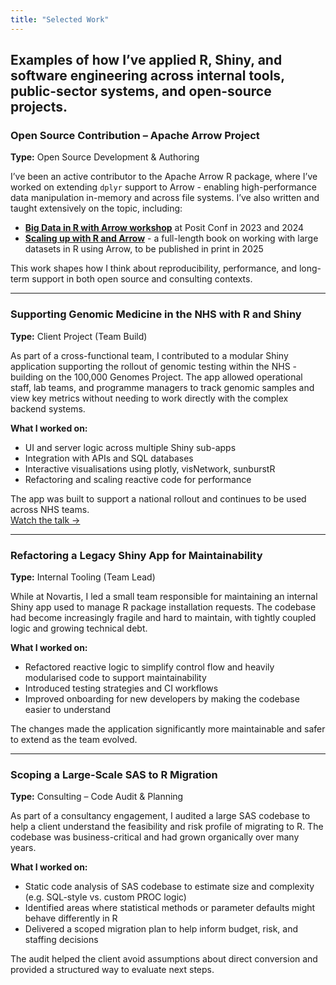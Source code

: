 ```yaml
---
title: "Selected Work"
---
```


**Examples of how I've applied R, Shiny, and software engineering across internal tools, public-sector systems, and open-source projects.**
---

### **Open Source Contribution – Apache Arrow Project**  
**Type:** Open Source Development & Authoring  

I've been an active contributor to the Apache Arrow R package, where I've worked on extending `dplyr` support to Arrow - enabling high-performance data manipulation in-memory and across file systems. I've also written and taught extensively on the topic, including:

- **[Big Data in R with Arrow workshop](https://posit-conf-2024.github.io/arrow/)** at Posit Conf in 2023 and 2024
- **[Scaling up with R and Arrow](https://arrowrbook.com)** - a full-length book on working with large datasets in R using Arrow, to be published in print in 2025  

This work shapes how I think about reproducibility, performance, and long-term support in both open source and consulting contexts.

---

### **Supporting Genomic Medicine in the NHS with R and Shiny**  
**Type:** Client Project (Team Build)  

As part of a cross-functional team, I contributed to a modular Shiny application supporting the rollout of genomic testing within the NHS - building on the 100,000 Genomes Project. The app allowed operational staff, lab teams, and programme managers to track genomic samples and view key metrics without needing to work directly with the complex backend systems.

**What I worked on:**  

- UI and server logic across multiple Shiny sub-apps  
- Integration with APIs and SQL databases 
- Interactive visualisations using plotly, visNetwork, sunburstR  
- Refactoring and scaling reactive code for performance

The app was built to support a national rollout and continues to be used across NHS teams.  
[Watch the talk →](https://www.youtube.com/watch?v=dCLgpnF1DD8&ab_channel=PositPBC)

---

### **Refactoring a Legacy Shiny App for Maintainability**  
**Type:** Internal Tooling (Team Lead)  

While at Novartis, I led a small team responsible for maintaining an internal Shiny app used to manage R package installation requests. The codebase had become increasingly fragile and hard to maintain, with tightly coupled logic and growing technical debt.

**What I worked on:**  

- Refactored reactive logic to simplify control flow and heavily modularised code to support maintainability
- Introduced testing strategies and CI workflows  
- Improved onboarding for new developers by making the codebase easier to understand

The changes made the application significantly more maintainable and safer to extend as the team evolved.

---

### **Scoping a Large-Scale SAS to R Migration**  
**Type:** Consulting – Code Audit & Planning  

As part of a consultancy engagement, I audited a large SAS codebase to help a client understand the feasibility and risk profile of migrating to R. The codebase was business-critical and had grown organically over many years.

**What I worked on:**

- Static code analysis of SAS codebase to estimate size and complexity (e.g. SQL-style vs. custom PROC logic)  
- Identified areas where statistical methods or parameter defaults might behave differently in R  
- Delivered a scoped migration plan to help inform budget, risk, and staffing decisions

The audit helped the client avoid assumptions about direct conversion and provided a structured way to evaluate next steps.

